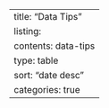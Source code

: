 ---
title: "Data Tips"
listing: 
  contents: data-tips
  type: table
  sort: "date desc"
  categories: true 
---